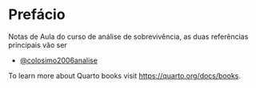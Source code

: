 # Prefácio {.unnumbered}

Notas de Aula do curso de análise de sobrevivência, as duas referências principais vão ser

* [@colosimo2006analise](https://www.amazon.com.br/Análise-Sobrevivência-Aplicada-Antônio-Colosimo/dp/8521203845/ref=sr_1_1?__mk_pt_BR=ÅMÅŽÕÑ&crid=260N5UFSK3T68&keywords=analise+de+sobrevivencia+aplicada&qid=1650511608&sprefix=analise+de+sobrevivencia+aplica%2Caps%2C216&sr=8-1&ufe=app_do%3Aamzn1.fos.6121c6c4-c969-43ae-92f7-cc248fc6181d)

To learn more about Quarto books visit <https://quarto.org/docs/books>.
